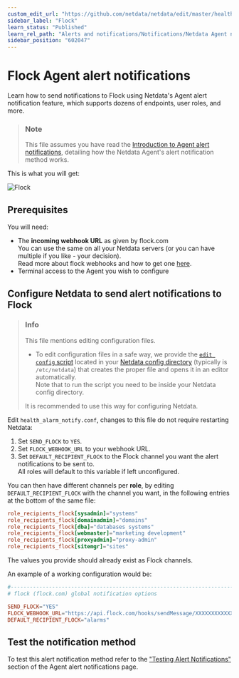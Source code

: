 ```yaml
---
custom_edit_url: "https://github.com/netdata/netdata/edit/master/health/notifications/flock/README.md"
sidebar_label: "Flock"
learn_status: "Published"
learn_rel_path: "Alerts and notifications/Notifications/Netdata Agent notifications"
sidebar_position: "602047"
---
```

# Flock Agent alert notifications

Learn how to send notifications to Flock using Netdata's Agent alert notification feature, which supports dozens of endpoints, user roles, and more.

> ### Note
>
> This file assumes you have read the [Introduction to Agent alert notifications](/docs/alerts-and-notifications/notifications/netdata-agent-notifications), detailing how the Netdata Agent's alert notification method works.

This is what you will get:

![Flock](https://i.imgur.com/ok9bRzw.png)

## Prerequisites

You will need:

- The **incoming webhook URL** as given by flock.com  
  You can use the same on all your Netdata servers (or you can have multiple if you like - your decision).  
    Read more about flock webhooks and how to get one [here](https://admin.flock.com/webhooks).
- Terminal access to the Agent you wish to configure

## Configure Netdata to send alert notifications to Flock

> ### Info
>
> This file mentions editing configuration files.  
>
> - To edit configuration files in a safe way, we provide the [`edit config` script](/docs/typical-netdata-agent-configurations/configuration#use-edit-config-to-edit-configuration-files) located in your [Netdata config directory](/docs/typical-netdata-agent-configurations/configuration#the-netdata-config-directory) (typically is `/etc/netdata`) that creates the proper file and opens it in an editor automatically.  
> Note that to run the script you need to be inside your Netdata config directory.
>
> It is recommended to use this way for configuring Netdata.

Edit `health_alarm_notify.conf`, changes to this file do not require restarting Netdata:

1. Set `SEND_FLOCK` to `YES`.
2. Set `FLOCK_WEBHOOK_URL` to your webhook URL.
3. Set `DEFAULT_RECIPIENT_FLOCK` to the Flock channel you want the alert notifications to be sent to.  
   All roles will default to this variable if left unconfigured.

You can then have different channels per **role**, by editing `DEFAULT_RECIPIENT_FLOCK` with the channel you want, in the following entries at the bottom of the same file:

```conf
role_recipients_flock[sysadmin]="systems"
role_recipients_flock[domainadmin]="domains"
role_recipients_flock[dba]="databases systems"
role_recipients_flock[webmaster]="marketing development"
role_recipients_flock[proxyadmin]="proxy-admin"
role_recipients_flock[sitemgr]="sites"
```

The values you provide should already exist as Flock channels.

An example of a working configuration would be:

```conf
#------------------------------------------------------------------------------
# flock (flock.com) global notification options

SEND_FLOCK="YES"
FLOCK_WEBHOOK_URL="https://api.flock.com/hooks/sendMessage/XXXXXXXXXXXXXXXXXXXXXXXXXXXXXXX"
DEFAULT_RECIPIENT_FLOCK="alarms"
```

## Test the notification method

To test this alert notification method refer to the ["Testing Alert Notifications"](/docs/alerts-and-notifications/notifications/netdata-agent-notifications#testing-alert-notifications) section of the Agent alert notifications page.
